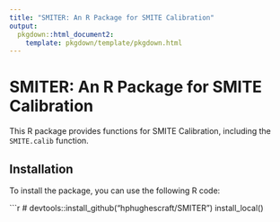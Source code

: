 ---
title: "SMITER: An R Package for SMITE Calibration"
output:
  pkgdown::html_document2:
    template: pkgdown/template/pkgdown.html
---

# SMITER: An R Package for SMITE Calibration

This R package provides functions for SMITE Calibration, including the `SMITE.calib` function.

## Installation

To install the package, you can use the following R code:

```r
# devtools::install_github("hphughescraft/SMITER")
install_local()
